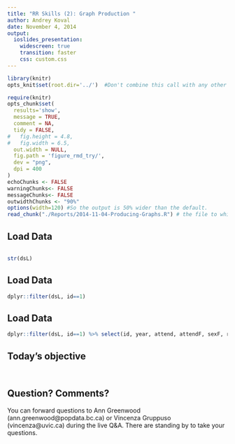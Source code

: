 ```yaml
---
title: "RR Skills (2): Graph Production "
author: Andrey Koval
date: November 4, 2014
output: 
  ioslides_presentation:
    widescreen: true
    transition: faster
    css: custom.css
---
```


<!--  Set the working directory to the repository's base directory; this assumes the report is nested inside of only one directory.-->
```r
library(knitr)
opts_knit$set(root.dir='../')  #Don't combine this call with any other chunk -especially one that uses file paths.
```

<!-- Set the report-wide options, and point to the external script file. -->
```r
require(knitr)
opts_chunk$set(
  results='show', 
  message = TRUE,
  comment = NA, 
  tidy = FALSE,
#   fig.height = 4.8, 
#   fig.width = 6.5, 
  out.width = NULL,
  fig.path = 'figure_rmd_try/',     
  dev = "png",
  dpi = 400
)
echoChunks <- FALSE
warningChunks<- FALSE
messageChunks<- FALSE
outwidthChunks <- "90%"
options(width=120) #So the output is 50% wider than the default.
read_chunk("./Reports/2014-11-04-Producing-Graphs.R") # the file to which knitr calls for the chunks
```

<!--
## Load Data {.smaller}
```r
```
```r
str(dsL)
```


## Load Data
```r
dplyr::filter(dsL, id==1)
```

## Load Data
```r
dplyr::filter(dsL, id==1) %>% select(id, year, attend, attendF)
```


## Graph 0 {.smaller}
<div class="columns-2">
```r
```

```r
p <- ggplot2::ggplot(dsM,aes(x=year,y=attend))
p
```
</br> </br> </br> </br> </br> </br> </br> </br> </br> </br>
```
# Error: No layers in plot
```
</div>


## Define theme {.smaller}
```r
```

see more options for [themes in ggplot2](http://docs.ggplot2.org/dev/vignettes/themes.html)
-->   







## Load Data {.smaller}
```r
```
```r
str(dsL)
```


## Load Data
```r
dplyr::filter(dsL, id==1)
```

## Load Data
```r
dplyr::filter(dsL, id==1) %>% select(id, year, attend, attendF, sexF, raceF)
```

## Today's objective 
```r
```

```r
```


















## Question? Comments?

You can forward questions to Ann Greenwood (ann.greenwood@popdata.bc.ca)  or Vincenza Gruppuso (vincenza@uvic.ca) during the live Q&A. There are standing by to take your questions.   
 
